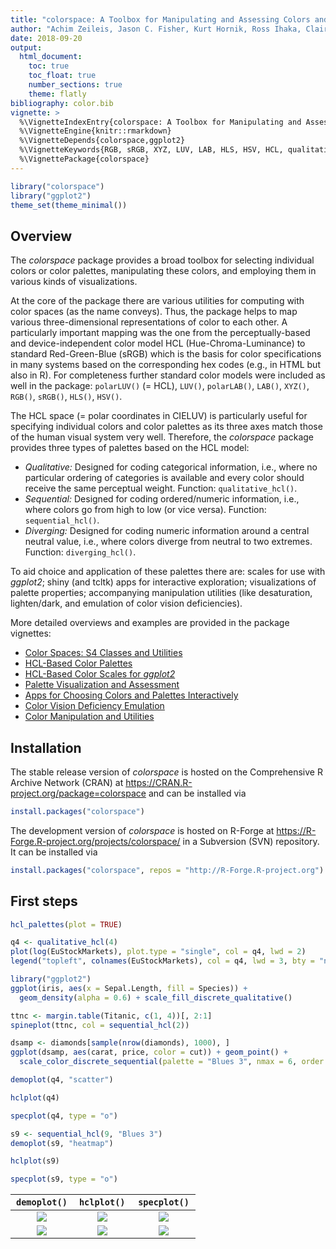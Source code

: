 ```yaml
---
title: "colorspace: A Toolbox for Manipulating and Assessing Colors and Palettes"
author: "Achim Zeileis, Jason C. Fisher, Kurt Hornik, Ross Ihaka, Claire D. McWhite, Paul Murrell, Reto Stauffer, Claus O. Wilke"
date: 2018-09-20
output:
  html_document:
    toc: true
    toc_float: true
    number_sections: true
    theme: flatly
bibliography: color.bib
vignette: >
  %\VignetteIndexEntry{colorspace: A Toolbox for Manipulating and Assessing Colors and Palettes}
  %\VignetteEngine{knitr::rmarkdown}
  %\VignetteDepends{colorspace,ggplot2}
  %\VignetteKeywords{RGB, sRGB, XYZ, LUV, LAB, HLS, HSV, HCL, qualitative palette, sequential palette, diverging palette, shiny, visualization, color vision deficiency}
  %\VignettePackage{colorspace}
---
```


```r
library("colorspace")
library("ggplot2")
theme_set(theme_minimal())
```

## Overview

The _colorspace_ package provides a broad toolbox for selecting individual
colors or color palettes, manipulating these colors, and employing
them in various kinds of visualizations.

At the core of the package there are various utilities for computing with
color spaces (as the name conveys). Thus, the package helps to map various three-dimensional
representations of color to each other. A particularly important
mapping was the one from the perceptually-based and device-independent color model
HCL (Hue-Chroma-Luminance) to standard Red-Green-Blue (sRGB) which is the basis for color
specifications in many systems based on the corresponding hex codes (e.g., in HTML but also
in R). For completeness further standard color models were included as well in the package:
`polarLUV()` (= HCL), `LUV()`, `polarLAB()`, `LAB()`, `XYZ()`, `RGB()`, `sRGB()`, `HLS()`,
`HSV()`.

The HCL space (= polar coordinates in CIELUV) is particularly useful for
specifying individual colors and color palettes as its three axes match those
of the human visual system very well. Therefore, the _colorspace_ package provides
three types of palettes based on the HCL model:

* _Qualitative:_ Designed for coding categorical information, i.e.,
  where no particular ordering of categories is available and every color
  should receive the same perceptual weight. Function: `qualitative_hcl()`.
* _Sequential:_ Designed for coding ordered/numeric information, i.e.,
  where colors go from high to low (or vice versa). Function: `sequential_hcl()`.
* _Diverging:_ Designed for coding numeric information around a central
  neutral value, i.e., where colors diverge from neutral to two extremes.
  Function: `diverging_hcl()`.

To aid choice and application of these palettes there are: scales for use
with _ggplot2_; shiny (and tcltk) apps for interactive exploration;
visualizations of palette properties; accompanying manipulation utilities
(like desaturation, lighten/dark, and emulation of color vision deficiencies).

More detailed overviews and examples are provided in the package vignettes:

* [Color Spaces: S4 Classes and Utilities](color_spaces.html)
* [HCL-Based Color Palettes](hcl_palettes.html)
* [HCL-Based Color Scales for _ggplot2_](ggplot2_color_scales.html)
* [Palette Visualization and Assessment](palette_visualization.html)
* [Apps for Choosing Colors and Palettes Interactively](hclwizard.html)
* [Color Vision Deficiency Emulation](color_vision_deficiency.html)
* [Color Manipulation and Utilities](manipulation_utilities.Rmd)


## Installation

The stable release version of _colorspace_ is hosted on the Comprehensive R Archive Network
(CRAN) at <https://CRAN.R-project.org/package=colorspace> and can be installed via

```r
install.packages("colorspace")
```

The development version of _colorspace_ is hosted on R-Forge at
<https://R-Forge.R-project.org/projects/colorspace/> in a Subversion (SVN) repository.
It can be installed via

```r
install.packages("colorspace", repos = "http://R-Forge.R-project.org")
```

## First steps

```r
hcl_palettes(plot = TRUE)
```

```r
q4 <- qualitative_hcl(4)
plot(log(EuStockMarkets), plot.type = "single", col = q4, lwd = 2)
legend("topleft", colnames(EuStockMarkets), col = q4, lwd = 3, bty = "n")
```

```r
library("ggplot2")
ggplot(iris, aes(x = Sepal.Length, fill = Species)) +
  geom_density(alpha = 0.6) + scale_fill_discrete_qualitative()
```

```r
ttnc <- margin.table(Titanic, c(1, 4))[, 2:1]
spineplot(ttnc, col = sequential_hcl(2))
```

```r
dsamp <- diamonds[sample(nrow(diamonds), 1000), ]
ggplot(dsamp, aes(carat, price, color = cut)) + geom_point() +
  scale_color_discrete_sequential(palette = "Blues 3", nmax = 6, order = 5:1)
```

```r
demoplot(q4, "scatter")
```

```r
hclplot(q4)
```

```r
specplot(q4, type = "o")
```

```r
s9 <- sequential_hcl(9, "Blues 3")
demoplot(s9, "heatmap")
```

```r
hclplot(s9)
```

```r
specplot(s9, type = "o")
```


| `demoplot()`                                   | `hclplot()`                                  | `specplot()`                                     |
|:----------------------------------------------:|:--------------------------------------------:|:------------------------------------------------:|
| ![](colorspace_files/figure-html/demoplot-q-1.png)  | ![](colorspace_files/figure-html/hclplot-q-1.png) | ![](colorspace_files/figure-html/specplot-q-1.png)    |
| ![](colorspace_files/figure-html/demoplot-s-1.png)  | ![](colorspace_files/figure-html/hclplot-s-1.png) | ![](colorspace_files/figure-html/specplot-s-1.png)    |
